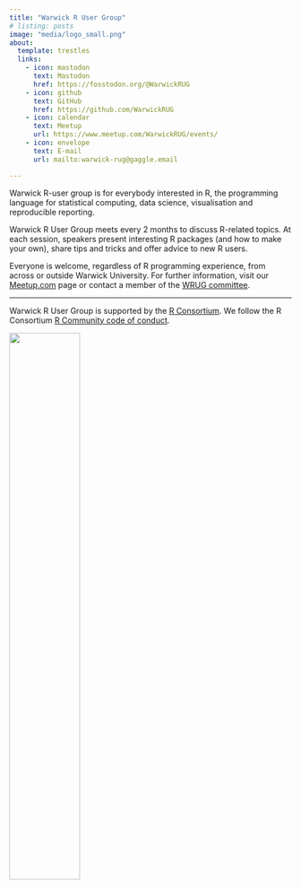 ```yaml
---
title: "Warwick R User Group"
# listing: posts
image: "media/logo_small.png"
about:
  template: trestles
  links:
    - icon: mastodon
      text: Mastodon
      href: https://fosstodon.org/@WarwickRUG
    - icon: github
      text: GitHub
      href: https://github.com/WarwickRUG
    - icon: calendar
      text: Meetup
      url: https://www.meetup.com/WarwickRUG/events/
    - icon: envelope
      text: E-mail
      url: mailto:warwick-rug@gaggle.email

---
```


Warwick R-user group is for everybody interested in R, the programming language for statistical computing, data science, visualisation and reproducible reporting.

Warwick R User Group meets every 2 months to discuss R-related topics. At each session, speakers present interesting R packages (and how to make your own), share tips and tricks and offer advice to new R users.

Everyone is welcome, regardless of R programming experience, from across or outside Warwick University. For further information, visit our [Meetup.com](https://www.meetup.com/WarwickRUG) page or contact a member of the [WRUG committee](about.html#committee).

---


Warwick R User Group is supported by the [R Consortium](https://www.r-consortium.org/).
We follow the R Consortium [R Community code of conduct](https://wiki.r-consortium.org/view/R_Consortium_and_the_R_Community_Code_of_Conduct).


![](media/RConsortium_logo.webp){width="50%"}

<a rel="me" href="https://fosstodon.org/@WarwickRUG"></a>
